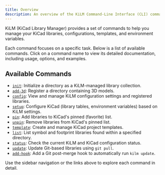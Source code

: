 ```yaml
---
title: Overview
description: An overview of the KiLM Command-Line Interface (CLI) commands.
---
```


KiLM (KiCad Library Manager) provides a set of commands to help you manage your KiCad libraries, configurations, templates, and environment variables.

Each command focuses on a specific task. Below is a list of available commands. Click on a command name to view its detailed documentation, including usage, options, and examples.

## Available Commands

- [`init`](/reference/cli/init/): Initialize a directory as a KiLM-managed library collection.
- [`add-3d`](/reference/cli/add-3d/): Register a directory containing 3D models.
- [`config`](/reference/cli/config/): View and manage KiLM configuration settings and registered libraries.
- [`setup`](/reference/cli/setup/): Configure KiCad (library tables, environment variables) based on KiLM settings.
- [`pin`](/reference/cli/pin/): Add libraries to KiCad's pinned (favorite) list.
- [`unpin`](/reference/cli/unpin/): Remove libraries from KiCad's pinned list.
- [`template`](/reference/cli/template/): Create and manage KiCad project templates.
- [`list`](/reference/cli/list/): List symbol and footprint libraries found within a specified directory.
- [`status`](/reference/cli/status/): Check the current KiLM and KiCad configuration status.
- [`update`](/reference/cli/update/): Update Git-based libraries using `git pull`.
- [`add-hook`](/reference/cli/add-hook/): Add a Git post-merge hook to automatically run `kilm update`.

Use the sidebar navigation or the links above to explore each command in detail.
